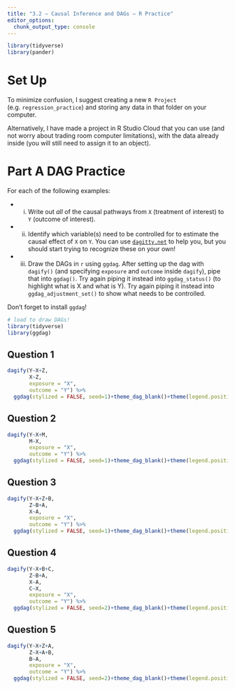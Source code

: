 ```yaml
---
title: "3.2 — Causal Inference and DAGs — R Practice"
editor_options: 
  chunk_output_type: console
---
```


```r
library(tidyverse)
library(pander)
```

# Set Up
To minimize confusion, I suggest creating a new `R Project` (e.g. `regression_practice`) and storing any data in that folder on your computer.

Alternatively, I have made a project in R Studio Cloud that you can use (and not worry about trading room computer limitations), with the data already inside (you will still need to assign it to an object).

<!--- [<i class="fab fa-markdown"></i> `Download Markdown`](/r/2.3-r-practice-rmd.Rmd)-->

# Part A DAG Practice

For each of the following examples:

- i. Write out *all* of the causal pathways from `X` (treatment of interest) to `Y` (outcome of interest).
- ii. Identify which variable(s) need to be controlled for to estimate the causal effect of `X` on `Y`. You can use [`dagitty.net`](http://dagitty.net) to help you, but you should start trying to recognize these on your own!
- iii. Draw the DAGs in `r` using `ggdag`. After setting up the dag with `dagify()` (and specifying `exposure` and `outcome` inside `dagify`), pipe that into `ggdag()`. Try again piping it instead into `ggdag_status()` (to highlight what is X and what is Y). Try again piping it instead into `ggdag_adjustment_set()` to show what needs to be controlled.

Don’t forget to install `ggdag`!

```r
# load to draw DAGs! 
library(tidyverse)
library(ggdag)
```

## Question 1

```r
dagify(Y~X+Z,
       X~Z,
       exposure = "X",
       outcome = "Y") %>% 
  ggdag(stylized = FALSE, seed=1)+theme_dag_blank()+theme(legend.position = "none")
```

## Question 2

```r
dagify(Y~X+M,
       M~X,
       exposure = "X",
       outcome = "Y") %>% 
  ggdag(stylized = FALSE, seed=1)+theme_dag_blank()+theme(legend.position = "none")
```

## Question 3

```r
dagify(Y~X+Z+B,
       Z~B+A,
       X~A,
       exposure = "X",
       outcome = "Y") %>% 
  ggdag(stylized = FALSE, seed=1)+theme_dag_blank()+theme(legend.position = "none")
```

## Question 4

```r
dagify(Y~X+B+C,
       Z~B+A,
       X~A,
       C~X,
       exposure = "X",
       outcome = "Y") %>% 
  ggdag(stylized = FALSE, seed=2)+theme_dag_blank()+theme(legend.position = "none")
```

## Question 5

```r
dagify(Y~X+Z+A,
       Z~X+A+B,
       B~A,
       exposure = "X",
       outcome = "Y") %>% 
  ggdag(stylized = FALSE, seed=2)+theme_dag_blank()+theme(legend.position = "none")
```